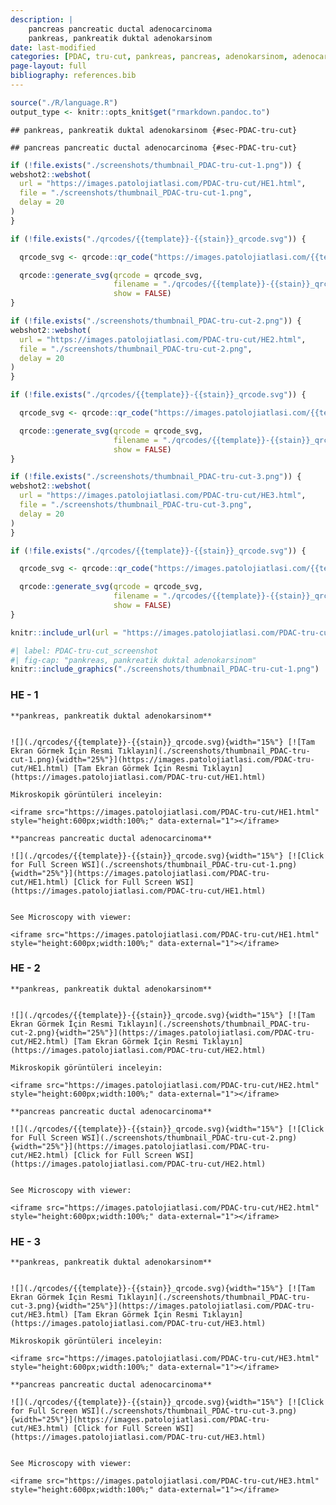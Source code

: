 ```yaml
---
description: |
    pancreas pancreatic ductal adenocarcinoma
    pankreas, pankreatik duktal adenokarsinom
date: last-modified
categories: [PDAC, tru-cut, pankreas, pancreas, adenokarsinom, adenocarcinoma]
page-layout: full
bibliography: references.bib
---
```



```r
source("./R/language.R")
output_type <- knitr::opts_knit$get("rmarkdown.pandoc.to")
```







:::: {.content-hidden when-format="pdf"}





::::





:::: {.content-visible when-format="pdf"}






::::


```asis
## pankreas, pankreatik duktal adenokarsinom {#sec-PDAC-tru-cut}
```


```asis
## pancreas pancreatic ductal adenocarcinoma {#sec-PDAC-tru-cut}
```


```r
if (!file.exists("./screenshots/thumbnail_PDAC-tru-cut-1.png")) {
webshot2::webshot(
  url = "https://images.patolojiatlasi.com/PDAC-tru-cut/HE1.html",
  file = "./screenshots/thumbnail_PDAC-tru-cut-1.png",
  delay = 20
)
}
```


```r
if (!file.exists("./qrcodes/{{template}}-{{stain}}_qrcode.svg")) {

  qrcode_svg <- qrcode::qr_code("https://images.patolojiatlasi.com/{{template}}/{{stain}}.html")

  qrcode::generate_svg(qrcode = qrcode_svg,
                       filename = "./qrcodes/{{template}}-{{stain}}_qrcode.svg",
                       show = FALSE)
}
```


```r
if (!file.exists("./screenshots/thumbnail_PDAC-tru-cut-2.png")) {
webshot2::webshot(
  url = "https://images.patolojiatlasi.com/PDAC-tru-cut/HE2.html",
  file = "./screenshots/thumbnail_PDAC-tru-cut-2.png",
  delay = 20
)
}
```


```r
if (!file.exists("./qrcodes/{{template}}-{{stain}}_qrcode.svg")) {

  qrcode_svg <- qrcode::qr_code("https://images.patolojiatlasi.com/{{template}}/{{stain}}.html")

  qrcode::generate_svg(qrcode = qrcode_svg,
                       filename = "./qrcodes/{{template}}-{{stain}}_qrcode.svg",
                       show = FALSE)
}
```



```r
if (!file.exists("./screenshots/thumbnail_PDAC-tru-cut-3.png")) {
webshot2::webshot(
  url = "https://images.patolojiatlasi.com/PDAC-tru-cut/HE3.html",
  file = "./screenshots/thumbnail_PDAC-tru-cut-3.png",
  delay = 20
)
}
```


```r
if (!file.exists("./qrcodes/{{template}}-{{stain}}_qrcode.svg")) {

  qrcode_svg <- qrcode::qr_code("https://images.patolojiatlasi.com/{{template}}/{{stain}}.html")

  qrcode::generate_svg(qrcode = qrcode_svg,
                       filename = "./qrcodes/{{template}}-{{stain}}_qrcode.svg",
                       show = FALSE)
}
```



```r
knitr::include_url(url = "https://images.patolojiatlasi.com/PDAC-tru-cut/HE1.html")
```

```r
#| label: PDAC-tru-cut_screenshot
#| fig-cap: "pankreas, pankreatik duktal adenokarsinom"
knitr::include_graphics("./screenshots/thumbnail_PDAC-tru-cut-1.png")
```


::::: panel-tabset

### HE - 1





:::: {.content-hidden when-format="pdf"}





::::





:::: {.content-visible when-format="pdf"}






::::


```asis

**pankreas, pankreatik duktal adenokarsinom**


![](./qrcodes/{{template}}-{{stain}}_qrcode.svg){width="15%"} [![Tam Ekran Görmek İçin Resmi Tıklayın](./screenshots/thumbnail_PDAC-tru-cut-1.png){width="25%"}](https://images.patolojiatlasi.com/PDAC-tru-cut/HE1.html) [Tam Ekran Görmek İçin Resmi Tıklayın](https://images.patolojiatlasi.com/PDAC-tru-cut/HE1.html)
```


```asis
Mikroskopik görüntüleri inceleyin:

<iframe src="https://images.patolojiatlasi.com/PDAC-tru-cut/HE1.html" style="height:600px;width:100%;" data-external="1"></iframe>

```




```asis

**pancreas pancreatic ductal adenocarcinoma**

![](./qrcodes/{{template}}-{{stain}}_qrcode.svg){width="15%"} [![Click for Full Screen WSI](./screenshots/thumbnail_PDAC-tru-cut-1.png){width="25%"}](https://images.patolojiatlasi.com/PDAC-tru-cut/HE1.html) [Click for Full Screen WSI](https://images.patolojiatlasi.com/PDAC-tru-cut/HE1.html)


```



```asis

See Microscopy with viewer: 

<iframe src="https://images.patolojiatlasi.com/PDAC-tru-cut/HE1.html" style="height:600px;width:100%;" data-external="1"></iframe>

```





### HE - 2





:::: {.content-hidden when-format="pdf"}





::::





:::: {.content-visible when-format="pdf"}






::::


```asis

**pankreas, pankreatik duktal adenokarsinom**


![](./qrcodes/{{template}}-{{stain}}_qrcode.svg){width="15%"} [![Tam Ekran Görmek İçin Resmi Tıklayın](./screenshots/thumbnail_PDAC-tru-cut-2.png){width="25%"}](https://images.patolojiatlasi.com/PDAC-tru-cut/HE2.html) [Tam Ekran Görmek İçin Resmi Tıklayın](https://images.patolojiatlasi.com/PDAC-tru-cut/HE2.html)
```




```asis
Mikroskopik görüntüleri inceleyin:

<iframe src="https://images.patolojiatlasi.com/PDAC-tru-cut/HE2.html" style="height:600px;width:100%;" data-external="1"></iframe>

```



```asis

**pancreas pancreatic ductal adenocarcinoma**

![](./qrcodes/{{template}}-{{stain}}_qrcode.svg){width="15%"} [![Click for Full Screen WSI](./screenshots/thumbnail_PDAC-tru-cut-2.png){width="25%"}](https://images.patolojiatlasi.com/PDAC-tru-cut/HE2.html) [Click for Full Screen WSI](https://images.patolojiatlasi.com/PDAC-tru-cut/HE2.html)


```



```asis

See Microscopy with viewer: 

<iframe src="https://images.patolojiatlasi.com/PDAC-tru-cut/HE2.html" style="height:600px;width:100%;" data-external="1"></iframe>

```




### HE - 3




:::: {.content-hidden when-format="pdf"}





::::





:::: {.content-visible when-format="pdf"}






::::


```asis

**pankreas, pankreatik duktal adenokarsinom**


![](./qrcodes/{{template}}-{{stain}}_qrcode.svg){width="15%"} [![Tam Ekran Görmek İçin Resmi Tıklayın](./screenshots/thumbnail_PDAC-tru-cut-3.png){width="25%"}](https://images.patolojiatlasi.com/PDAC-tru-cut/HE3.html) [Tam Ekran Görmek İçin Resmi Tıklayın](https://images.patolojiatlasi.com/PDAC-tru-cut/HE3.html)
```




```asis
Mikroskopik görüntüleri inceleyin:

<iframe src="https://images.patolojiatlasi.com/PDAC-tru-cut/HE3.html" style="height:600px;width:100%;" data-external="1"></iframe>

```




```asis

**pancreas pancreatic ductal adenocarcinoma**

![](./qrcodes/{{template}}-{{stain}}_qrcode.svg){width="15%"} [![Click for Full Screen WSI](./screenshots/thumbnail_PDAC-tru-cut-3.png){width="25%"}](https://images.patolojiatlasi.com/PDAC-tru-cut/HE3.html) [Click for Full Screen WSI](https://images.patolojiatlasi.com/PDAC-tru-cut/HE3.html)


```



```asis

See Microscopy with viewer: 

<iframe src="https://images.patolojiatlasi.com/PDAC-tru-cut/HE3.html" style="height:600px;width:100%;" data-external="1"></iframe>

```


:::::


